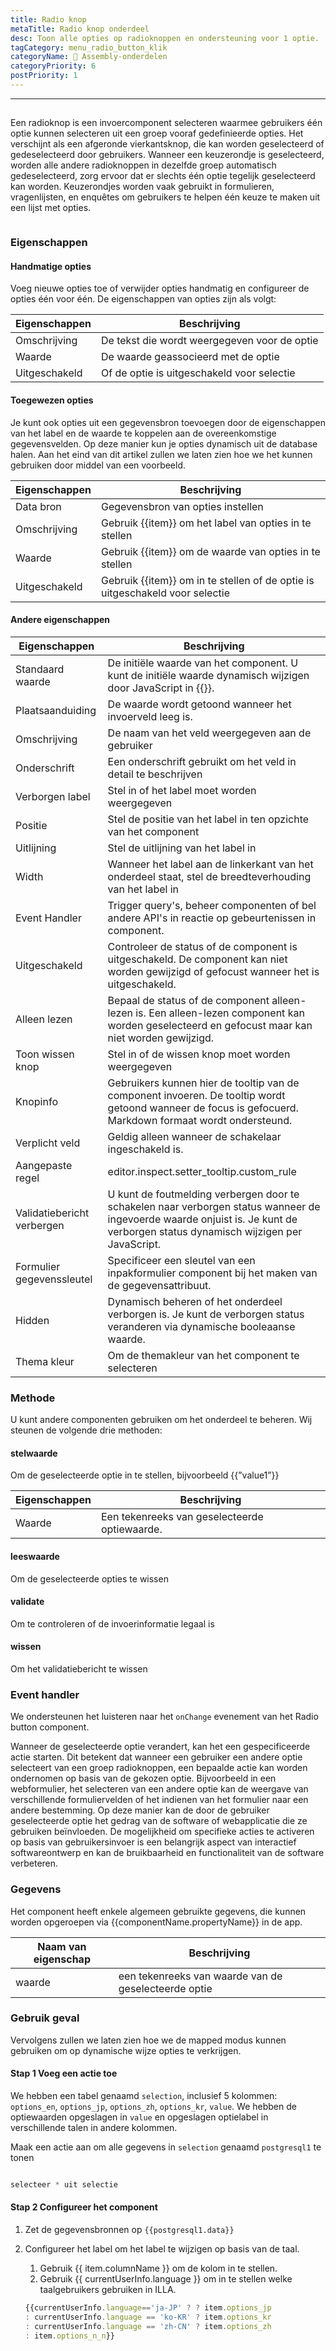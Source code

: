 ```yaml
---
title: Radio knop
metaTitle: Radio knop onderdeel
desc: Toon alle opties op radioknoppen en ondersteuning voor 1 optie.
tagCategory: menu_radio_button_klik
categoryName: 🧬 Assembly-onderdelen
categoryPriority: 6
postPriority: 1
---
```


* * *

## <h2 hidden>Radio knop</h2>

Een radioknop is een invoercomponent selecteren waarmee gebruikers één optie kunnen selecteren uit een groep vooraf gedefinieerde opties. Het verschijnt als een afgeronde vierkantsknop, die kan worden geselecteerd of gedeselecteerd door gebruikers. Wanneer een keuzerondje is geselecteerd, worden alle andere radioknoppen in dezelfde groep automatisch gedeselecteerd, zorg ervoor dat er slechts één optie tegelijk geselecteerd kan worden. Keuzerondjes worden vaak gebruikt in formulieren, vragenlijsten, en enquêtes om gebruikers te helpen één keuze te maken uit een lijst met opties.

<img src='https://cdn.illacloud.com/official-website/img/docs/assemble/radio.png' alt="" />

### Eigenschappen

#### Handmatige opties

Voeg nieuwe opties toe of verwijder opties handmatig en configureer de opties één voor één. De eigenschappen van opties zijn als volgt: 

| Eigenschappen | Beschrijving                                 |
| ------------- | -------------------------------------------- |
| Omschrijving  | De tekst die wordt weergegeven voor de optie |
| Waarde        | De waarde geassocieerd met de optie          |
| Uitgeschakeld | Of de optie is uitgeschakeld voor selectie   |

#### Toegewezen opties

Je kunt ook opties uit een gegevensbron toevoegen door de eigenschappen van het label en de waarde te koppelen aan de overeenkomstige gegevensvelden. Op deze manier kun je opties dynamisch uit de database halen. Aan het eind van dit artikel zullen we laten zien hoe we het kunnen gebruiken door middel van een voorbeeld.

| Eigenschappen | Beschrijving                                                                 |
| ------------- | ---------------------------------------------------------------------------- |
| Data bron     | Gegevensbron van opties instellen                                            |
| Omschrijving  | Gebruik {{item}} om het label van opties in te stellen                       |
| Waarde        | Gebruik {{item}} om de waarde van opties in te stellen                       |
| Uitgeschakeld | Gebruik {{item}} om in te stellen of de optie is uitgeschakeld voor selectie |

#### Andere eigenschappen

| Eigenschappen              | Beschrijving                                                                                                                                                                    |
| -------------------------- | ------------------------------------------------------------------------------------------------------------------------------------------------------------------------------- |
| Standaard waarde           | De initiële waarde van het component. U kunt de initiële waarde dynamisch wijzigen door JavaScript in {{}}.                                                                     |
| Plaatsaanduiding           | De waarde wordt getoond wanneer het invoerveld leeg is.                                                                                                                         |
| Omschrijving               | De naam van het veld weergegeven aan de gebruiker                                                                                                                               |
| Onderschrift               | Een onderschrift gebruikt om het veld in detail te beschrijven                                                                                                                  |
| Verborgen label            | Stel in of het label moet worden weergegeven                                                                                                                                    |
| Positie                    | Stel de positie van het label in ten opzichte van het component                                                                                                                 |
| Uitlijning                 | Stel de uitlijning van het label in                                                                                                                                             |
| Width                      | Wanneer het label aan de linkerkant van het onderdeel staat, stel de breedteverhouding van het label in                                                                         |
| Event Handler              | Trigger query's, beheer componenten of bel andere API's in reactie op gebeurtenissen in component.                                                                              |
| Uitgeschakeld              | Controleer de status of de component is uitgeschakeld. De component kan niet worden gewijzigd of gefocust wanneer het is uitgeschakeld.                                         |
| Alleen lezen               | Bepaal de status of de component alleen-lezen is. Een alleen-lezen component kan worden geselecteerd en gefocust maar kan niet worden gewijzigd.                                |
| Toon wissen knop           | Stel in of de wissen knop moet worden weergegeven                                                                                                                               |
| Knopinfo                   | Gebruikers kunnen hier de tooltip van de component invoeren. De tooltip wordt getoond wanneer de focus is gefocuerd. Markdown formaat wordt ondersteund.                        |
| Verplicht veld             | Geldig alleen wanneer de schakelaar ingeschakeld is.                                                                                                                            |
| Aangepaste regel           | editor.inspect.setter_tooltip.custom_rule                                                                                                                                       |
| Validatiebericht verbergen | U kunt de foutmelding verbergen door te schakelen naar verborgen status wanneer de ingevoerde waarde onjuist is. Je kunt de verborgen status dynamisch wijzigen per JavaScript. |
| Formulier gegevenssleutel  | Specificeer een sleutel van een inpakformulier component bij het maken van de gegevensattribuut.                                                                                |
| Hidden                     | Dynamisch beheren of het onderdeel verborgen is. Je kunt de verborgen status veranderen via dynamische booleaanse waarde.                                                       |
| Thema kleur                | Om de themakleur van het component te selecteren                                                                                                                                |

### Methode

U kunt andere componenten gebruiken om het onderdeel te beheren. Wij steunen de volgende drie methoden:

#### stelwaarde

Om de geselecteerde optie in te stellen, bijvoorbeeld {{”value1”}}

| Eigenschappen | Beschrijving                                   |
| ------------- | ---------------------------------------------- |
| Waarde        | Een tekenreeks van geselecteerde optiewaarde.  |

#### leeswaarde

Om de geselecteerde opties te wissen

#### validate

Om te controleren of de invoerinformatie legaal is

#### wissen

Om het validatiebericht te wissen

### Event handler

We ondersteunen het luisteren naar het `onChange` evenement van het Radio button component. 

Wanneer de geselecteerde optie verandert, kan het een gespecificeerde actie starten. Dit betekent dat wanneer een gebruiker een andere optie selecteert van een groep radioknoppen, een bepaalde actie kan worden ondernomen op basis van de gekozen optie. Bijvoorbeeld in een webformulier, het selecteren van een andere optie kan de weergave van verschillende formuliervelden of het indienen van het formulier naar een andere bestemming. Op deze manier kan de door de gebruiker geselecteerde optie het gedrag van de software of webapplicatie die ze gebruiken beïnvloeden. De mogelijkheid om specifieke acties te activeren op basis van gebruikersinvoer is een belangrijk aspect van interactief softwareontwerp en kan de bruikbaarheid en functionaliteit van de software verbeteren.

### Gegevens

Het component heeft enkele algemeen gebruikte gegevens, die kunnen worden opgeroepen via {{componentName.propertyName}} in de app.

| Naam van eigenschap | Beschrijving                                          |
| ------------------- | ----------------------------------------------------- |
| waarde              | een tekenreeks van waarde van de geselecteerde optie  |

### Gebruik geval

Vervolgens zullen we laten zien hoe we de mapped modus kunnen gebruiken om op dynamische wijze opties te verkrijgen. 

#### Stap 1 Voeg een actie toe

We hebben een tabel genaamd `selection`, inclusief 5 kolommen: `options_en`, `options_jp`, `options_zh`, `options_kr`, `value`. We hebben de optiewaarden opgeslagen in `value` en opgeslagen optielabel in verschillende talen in andere kolommen. 

Maak een actie aan om alle gegevens in `selection` genaamd `postgresql1` te tonen

<img src='https://cdn.illacloud.com/official-website/img/docs/assemble/radio1.png' alt="" />

```jsx
selecteer * uit selectie
```

#### Stap 2 Configureer het component

1.  Zet de gegevensbronnen op `{{postgresql1.data}}` 
2.  Configureer het label om het label te wijzigen op basis van de taal. 

    1.  Gebruik {{ item.columnName }} om de kolom in te stellen. 
    2.  Gebruik {{ currentUserInfo.language }} om in te stellen welke taalgebruikers gebruiken in ILLA.

    ```jsx
    {{currentUserInfo.language=='ja-JP' ? ? item.options_jp 
    : currentUserInfo.language == 'ko-KR' ? item.options_kr 
    : currentUserInfo.language == 'zh-CN' ? item.options_zh 
    : item.options_n_n}}
    ```

<img src='https://cdn.illacloud.com/official-website/img/docs/assemble/radio2.png' alt="" />
